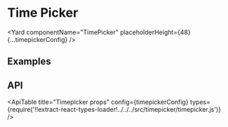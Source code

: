 <!--
Copyright (c) 2018-2020 Uber Technologies, Inc.

This source code is licensed under the MIT license found in the
LICENSE file in the root directory of this source tree.
-->





# Time Picker

<Yard componentName="TimePicker" placeholderHeight={48} {...timepickerConfig} />

## Examples

<Example title="Timepicker" path="timepicker/timepicker.js">
  <Timepicker />
</Example>

## API

<ApiTable
  title="Timepicker props"
  config={timepickerConfig}
  types={require('!!extract-react-types-loader!../../../src/timepicker/timepicker.js')}
/>

<Exports
  component={TimepickerExports}
  title="Timepicker exports"
  path="baseui/timepicker"
/>
